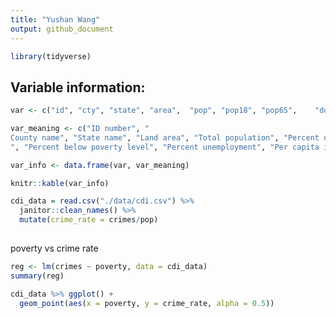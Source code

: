 ```yaml
---
title: "Yushan Wang"
output: github_document
---
```


```r
library(tidyverse)

```

## Variable information:

```r
var <- c("id", "cty", "state", "area",	"pop", "pop18",	"pop65",	"docs",	"beds",	"crimes",	"hsgrad",	"bagrad",	"poverty",	"unemp",	"pcincome",	"totalinc",	"region")

var_meaning <- c("ID number", "
County name", "State name", "Land area", "Total population", "Percent of population aged 18-34", "Percent of population aged 65+", "Number of active physicians", "Number of hospital beds", "Total serious crimes", "Percent high school graduates", "Percent bachelor’s degrees
", "Percent below poverty level", "Percent unemployment", "Per capita income", "Total personal income", "Geographic region")

var_info <- data.frame(var, var_meaning)

knitr::kable(var_info)
```


```r
cdi_data = read.csv("./data/cdi.csv") %>%
  janitor::clean_names() %>%
  mutate(crime_rate = crimes/pop) 
  
```

poverty vs crime rate

```r
reg <- lm(crimes ~ poverty, data = cdi_data)
summary(reg)

cdi_data %>% ggplot() + 
  geom_point(aes(x = poverty, y = crime_rate, alpha = 0.5))
 
```






